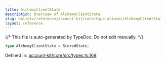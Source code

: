 ```yaml
---
title: AlchemyClientState
description: Overview of AlchemyClientState
slug: wallets/reference/account-kit/core/type-aliases/AlchemyClientState
layout: reference
---
```


{/* This file is auto-generated by TypeDoc. Do not edit manually. */}

```ts
type AlchemyClientState = StoredState;
```

Defined in: [account-kit/core/src/types.ts:168](https://github.com/alchemyplatform/aa-sdk/blob/17aad1f572375d42a06c7e3238078a88a435d459/account-kit/core/src/types.ts#L168)
